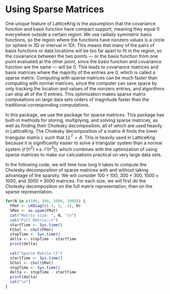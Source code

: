 # Using Sparse Matrices

One unique feature of LatticeKrig is the assumption that the covariance function and basis function have compact support, meaning they equal 0 everywhere outside a certain region. We use radially symmetric basis functions, so the region where the functions have nonzero values is a circle (or sphere in 3D or interval in 1D). This means that many of the pairs of basis functions or data locations will be too far apart to fit in the region, so the covariance between the two points --- or the basis function from one point evaluated at the other point, since the basis function and covariance function are the same --- will be 0. This leads to covariance matrices and basis matrices where the majority of the entries are 0, which is called a sparse matrix. Computing with sparse matrices can be much faster than computing with normal matrices, since the computer can save space by only tracking the location and values of the nonzero entries, and algorithms can skip all of the 0 entries. This optimization makes sparse matrix computations on large data sets orders of magnitude faster than the traditional corresponding computations.

In this package, we use the \ttt{spam} package for sparse matrices. This package has built-in methods for storing, multiplying, and solving sparse matrices, as well as finding their Cholesky decomposition, all of which are used heavily in LatticeKrig. The Cholesky decomposition of a matrix $A$ finds the lower triangular matrix $L$ such that $L L^T = A$. This is heavily used in LatticeKrig because it is significantly easier to solve a triangular system than a normal system ($\mathcal O(n^2)$ v.s. $\mathcal O(n^3)$), which combines with the optimization of using sparse matrices to make our calculations practical on very large data sets. 

In the following code, we will time how long it takes to compute the Cholesky decomposition of sparse matrices with and without taking advantage of the sparsity. We will consider $100 \times 100$, $300 \times 300$, $1000 \times 1000$, and $3000 \times 3000$ matrices. For each size, we will first do the Cholesky decomposition on the full matrix representation, then on the sparse representation.
```r
for(N in c(100, 300, 1000, 3000)) {
  FMat <- LKDiag(c(-1, 5, -1), N)
  SMat <- as.spam(FMat)
  cat("Matrix size: ", N, "\n")
  cat("Full Matrix:\t")
  startTime <- Sys.time()
  FChol <- chol(FMat)
  stopTime <- Sys.time()
  delta <- stopTime - startTime
  print(delta)
  
  cat("Sparse Matrix:\t")
  startTime <- Sys.time()
  SChol <- chol(SMat)
  stopTime <- Sys.time()
  delta <- stopTime - startTime
  print(delta)
  cat("\n")
}
```